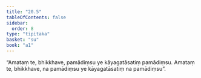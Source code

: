 ```yaml
---
title: "20.5"
tableOfContents: false
sidebar:
  order: 8
type: "tipitaka"
basket: "su"
book: "a1"
---
```



<DynamicBreadcrumb />

<Division number="604" book="a1" bookNo="15" page="47">

<Paragraph number="473" book="a1">
“Amataṃ te, bhikkhave, pamādiṃsu ye kāyagatāsatiṃ pamādiṃsu. Amataṃ te, bhikkhave, na pamādiṃsu ye kāyagatāsatiṃ na pamādiṃsu”.
</Paragraph>
</Division>